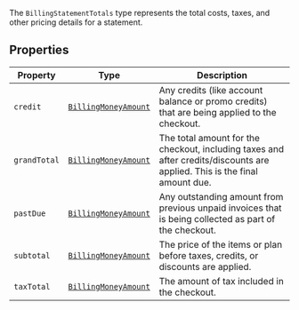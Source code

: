 The `BillingStatementTotals` type represents the total costs, taxes, and other pricing details for a statement.

## Properties

| Property                             | Type                                                                          | Description                                                                                                               |
| ------------------------------------ | ----------------------------------------------------------------------------- | ------------------------------------------------------------------------------------------------------------------------- |
| <a id="credit"></a> `credit`         | [`BillingMoneyAmount`](/docs/reference/javascript/types/billing-money-amount) | Any credits (like account balance or promo credits) that are being applied to the checkout.                               |
| <a id="grandtotal"></a> `grandTotal` | [`BillingMoneyAmount`](/docs/reference/javascript/types/billing-money-amount) | The total amount for the checkout, including taxes and after credits/discounts are applied. This is the final amount due. |
| <a id="pastdue"></a> `pastDue`       | [`BillingMoneyAmount`](/docs/reference/javascript/types/billing-money-amount) | Any outstanding amount from previous unpaid invoices that is being collected as part of the checkout.                     |
| <a id="subtotal"></a> `subtotal`     | [`BillingMoneyAmount`](/docs/reference/javascript/types/billing-money-amount) | The price of the items or plan before taxes, credits, or discounts are applied.                                           |
| <a id="taxtotal"></a> `taxTotal`     | [`BillingMoneyAmount`](/docs/reference/javascript/types/billing-money-amount) | The amount of tax included in the checkout.                                                                               |
